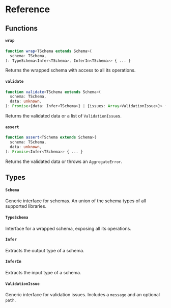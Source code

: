 # Reference

## Functions

#### `wrap`

```ts
function wrap<TSchema extends Schema>(
  schema: TSchema,
): TypeSchema<Infer<TSchema>, InferIn<TSchema>> { ... }
```

Returns the wrapped schema with access to all its operations.

#### `validate`

```ts
function validate<TSchema extends Schema>(
  schema: TSchema,
  data: unknown,
): Promise<{data: Infer<TSchema>} | {issues: Array<ValidationIssue>}> { ... }
```

Returns the validated data or a list of `ValidationIssue`s.

#### `assert`

```ts
function assert<TSchema extends Schema>(
  schema: TSchema,
  data: unknown,
): Promise<Infer<TSchema>> { ... }
```

Returns the validated data or throws an `AggregateError`.

## Types

#### `Schema`

Generic interface for schemas. An union of the schema types of all supported libraries.

#### `TypeSchema`

Interface for a wrapped schema, exposing all its operations.

#### `Infer`

Extracts the output type of a schema.

#### `InferIn`

Extracts the input type of a schema.

#### `ValidationIssue`

Generic interface for validation issues. Includes a `message` and an optional `path`.
